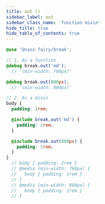 ```yaml
---
title: out ()
sidebar_label: out
sidebar_class_name: 'function mixin'
hide_title: true
hide_table_of_contents: true
---
```


<DocPage fieldName="out" fieldType="function" spec={Spec} />

```scss
@use '@sass-fairy/break';

// 1. As a function
@debug break.out('md');
  // '(min-width: 768px)'

@debug break.out(800px);
  // '(min-width: 800px)'

// 2. As a mixin
body {
  padding: 2rem;

  @include break.out('md') {
    padding: 1rem;
  }

  @include break.out(800px) {
    padding: 1rem;
  }
}
  // body { padding: 2rem }
  // @media (min-width: 768px) {
  //   body { padding: 1rem }
  // }
  // @media (min-width: 800px) {
  //   body { padding: 1rem }
  // }
```

